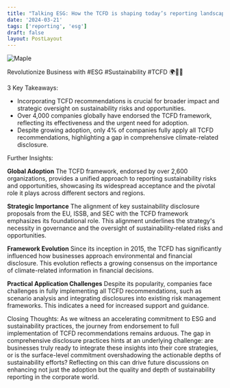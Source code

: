 ```yaml
---
title: "Talking ESG: How the TCFD is shaping today’s reporting landscape"
date: '2024-03-21'
tags: ['reporting', 'esg']
draft: false
layout: PostLayout
---
```


<div className="flex justify-center">
<div className="my-1 w-full px-2 xl:my-1 xl:w-1/2 xl:px-2">
    <img src="https://willpolesa.pythonanywhere.com/static/podcast_thumbnails/rec1jt6Q4uTKurxjcpodcast_thumbnail.png" alt="Maple" className="mx-auto h-58 w-auto" />
</div>
</div>

Revolutionize Business with #ESG #Sustainability #TCFD 🌍💼🌱

3 Key Takeaways:
- Incorporating TCFD recommendations is crucial for broader impact and strategic oversight on sustainability risks and opportunities.
- Over 4,000 companies globally have endorsed the TCFD framework, reflecting its effectiveness and the urgent need for adoption.
- Despite growing adoption, only 4% of companies fully apply all TCFD recommendations, highlighting a gap in comprehensive climate-related disclosure.

Further Insights:

**Global Adoption**
The TCFD framework, endorsed by over 2,600 organizations, provides a unified approach to reporting sustainability risks and opportunities, showcasing its widespread acceptance and the pivotal role it plays across different sectors and regions.

**Strategic Importance**
The alignment of key sustainability disclosure proposals from the EU, ISSB, and SEC with the TCFD framework emphasizes its foundational role. This alignment underlines the strategy's necessity in governance and the oversight of sustainability-related risks and opportunities.

**Framework Evolution**
Since its inception in 2015, the TCFD has significantly influenced how businesses approach environmental and financial disclosure. This evolution reflects a growing consensus on the importance of climate-related information in financial decisions.

**Practical Application Challenges**
Despite its popularity, companies face challenges in fully implementing all TCFD recommendations, such as scenario analysis and integrating disclosures into existing risk management frameworks. This indicates a need for increased support and guidance.

Closing Thoughts:
As we witness an accelerating commitment to ESG and sustainability practices, the journey from endorsement to full implementation of TCFD recommendations remains arduous. The gap in comprehensive disclosure practices hints at an underlying challenge: are businesses truly ready to integrate these insights into their core strategies, or is the surface-level commitment overshadowing the actionable depths of sustainability efforts? Reflecting on this can drive future discussions on enhancing not just the adoption but the quality and depth of sustainability reporting in the corporate world.
